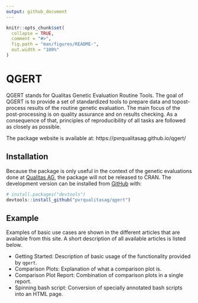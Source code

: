 ```yaml
---
output: github_document
---
```


<!-- README.md is generated from README.Rmd. Please edit that file -->

```r
knitr::opts_chunk$set(
  collapse = TRUE,
  comment = "#>",
  fig.path = "man/figures/README-",
  out.width = "100%"
)
```


# QGERT

<!-- badges: start -->
<!-- badges: end -->

QGERT stands for Qualitas Genetic Evaluation Routine Tools. The goal of QGERT is to provide a set of standardized tools to prepare data and topost-process results of the routine genetic evaluation. The main focus of the post-processing is on quality assurance and on results checking. As a consequence of that, principles of reproducibility of all tasks are followed as closely as possible.

The package website is available at: https://pvrqualitasag.github.io/qgert/


## Installation

Because the package is only useful in the context of the genetic evaluations done at [Qualitas AG](https://qualitasag.ch), the package will not be released to CRAN. The development version can be installed from [GitHub](https://github.com/) with:

```r
# install.packages("devtools")
devtools::install_github("pvrqualitasag/qgert")
```


## Example

Examples of basic use cases are shown in the different articles that are available from this site. A short description of all available articles is listed below.

* Getting Started: Description of basic usage of the functionality provided by `qgert`.
* Comparison Plots: Explanation of what a comparison plot is.
* Comparison Plot Report: Combination of comparison plots in a single report.
* Spinning bash script: Conversion of specially annotated bash scripts into an HTML page.


